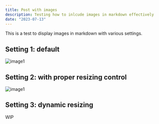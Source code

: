 ```yaml
---
title: Post with images
description: Testing how to inlcude images in markdown effectively
date: "2023-07-13"
---
```


This is a test to display images in markdown with various settings. 

## Setting 1: default

![image1](public/blog-post-4.jpg)

## Setting 2: with proper resizing control

![image1](public/blog-post-4.jpg|400)


## Setting 3: dynamic resizing 

WIP

